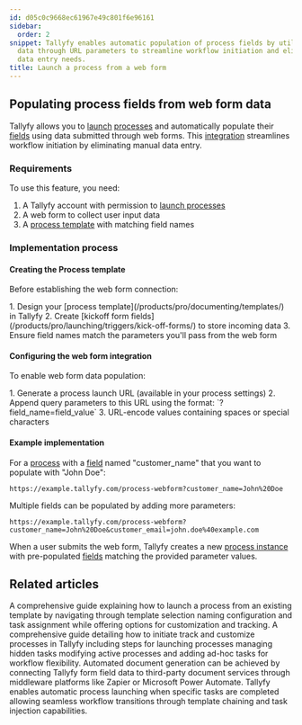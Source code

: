 ```yaml
---
id: d05c0c9668ec61967e49c801f6e96161
sidebar:
  order: 2
snippet: Tallyfy enables automatic population of process fields by utilizing web form
  data through URL parameters to streamline workflow initiation and eliminate manual
  data entry needs.
title: Launch a process from a web form
---
```



## Populating process fields from web form data

Tallyfy allows you to [launch](/products/pro/launching/) [processes](/products/pro/tracking-and-tasks/processes/) and automatically populate their [fields](/products/pro/tracking-and-tasks/tasks/what-are-form-fields-in-tallyfy/) using data submitted through web forms. This [integration](/products/pro/integrations/) streamlines workflow initiation by eliminating manual data entry.

### Requirements

To use this feature, you need:

1. A Tallyfy account with permission to [launch processes](/products/pro/launching/)
2. A web form to collect user input data
3. A [process template](/products/pro/documenting/templates/) with matching field names

### Implementation process

#### Creating the Process template

Before establishing the web form connection:

<Steps>
1. Design your [process template](/products/pro/documenting/templates/) in Tallyfy
2. Create [kickoff form fields](/products/pro/launching/triggers/kick-off-forms/) to store incoming data
3. Ensure field names match the parameters you'll pass from the web form
</Steps>

#### Configuring the web form integration

To enable web form data population:

<Steps>
1. Generate a process launch URL (available in your process settings)
2. Append query parameters to this URL using the format: `?field_name=field_value`
3. URL-encode values containing spaces or special characters
</Steps>

#### Example implementation

For a [process](/products/pro/tracking-and-tasks/processes/) with a [field](/products/pro/tracking-and-tasks/tasks/what-are-form-fields-in-tallyfy/) named "customer_name" that you want to populate with "John Doe":

```
https://example.tallyfy.com/process-webform?customer_name=John%20Doe
```

Multiple fields can be populated by adding more parameters:

```
https://example.tallyfy.com/process-webform?customer_name=John%20Doe&customer_email=john.doe%40example.com
```

When a user submits the web form, Tallyfy creates a new [process instance](/products/pro/tracking-and-tasks/processes/) with pre-populated [fields](/products/pro/tracking-and-tasks/tasks/what-are-form-fields-in-tallyfy/) matching the provided parameter values.


## Related articles
<CardGrid>
<LinkTitleCard header="<b>Tutorials > Launch a process</b>" href="/products/pro/tutorials/your-first-process/" > A comprehensive guide explaining how to launch a process from an existing template by navigating through template selection naming configuration and task assignment while offering options for customization and tracking. </LinkTitleCard>
<LinkTitleCard header="<b>Launching > Launch manually</b>" href="/products/pro/launching/how-can-i-launch-a-process-in-tallyfy/" > A comprehensive guide detailing how to initiate track and customize processes in Tallyfy including steps for launching processes managing hidden tasks modifying active processes and adding ad-hoc tasks for workflow flexibility. </LinkTitleCard>
<LinkTitleCard header="<b>Documents > Send data to document creation systems</b>" href="/products/pro/documenting/documents/how-to-generate-documents-from-form-fields/" > Automated document generation can be achieved by connecting Tallyfy form field data to third-party document services through middleware platforms like Zapier or Microsoft Power Automate. </LinkTitleCard>
<LinkTitleCard header="<b>Launching > Launch another process when a task is completed</b>" href="/products/pro/launching/launch-process-when-task-is-completed/" > Tallyfy enables automatic process launching when specific tasks are completed allowing seamless workflow transitions through template chaining and task injection capabilities. </LinkTitleCard>
</CardGrid>